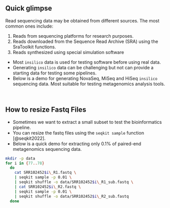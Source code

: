<!-- # Sequencing Data -->
## Quick glimpse
Read sequencing data may be obtained from different sources. The most common ones include:

1. Reads from sequencing platforms for research purposes.
2. Reads downloaded from the Sequence Read Archive (SRA) using the SraToolkit functions.
3. Reads synthesized using special simulation software
- Most `insilico` data is used for testing software before using real data.
- Generating `insilico` data can be challenging but not can provide a starting data for testing some pipelines.
- Below is a demo for generating NovaSeq, MiSeq and HiSeq `insilico` sequencing data. Most suitable for testing metagenomics analysis tools.


<br>

## How to resize Fastq Files
- Sometimes we want to extract a small subset to test the bioinformatics pipeline.
- You can resize the fastq files using the `seqkit sample` function [@seqkit2022].
- Below is a quick demo for extracting only 0.1% of paired-end metagenomics sequencing data.

```bash
mkdir -p data
for i in {77..78}
  do
    cat SRR102452$i\_R1.fastq \
    | seqkit sample -p 0.01 \
    | seqkit shuffle -o data/SRR102452$i\_R1_sub.fastq \
    | cat SRR102452$i\_R2.fastq \
    | seqkit sample -p 0.01 \
    | seqkit shuffle -o data/SRR102452$i\_R2_sub.fastq
  done
```